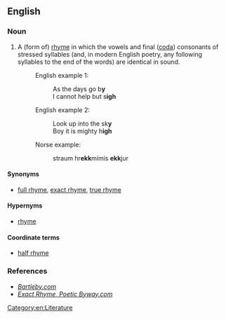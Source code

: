 ==English==

===Noun===
{{en-noun|sg=[[full]] [[rhyme]]}}

# A (form of) [[rhyme]] in which the vowels and final ([[coda]]) consonants of stressed syllables (and, in modern English poetry, any following syllables to the end of the words) are identical in sound. {{qualifier|Contrast with [[half rhyme]].}}
#: English example 1:
#:: As the days go b'''y'''
#:: I cannot help but s'''igh'''
#: English example 2:
#:: Look up into the sk'''y'''
#:: Boy it is mighty h'''igh'''
#: Norse example:
#:: straum hr'''ekk'''mímis '''ekk'''jur

====Synonyms====
* [[full rhyme]], [[exact rhyme]], [[true rhyme]]

====Hypernyms====
* [[rhyme]]

====Coordinate terms====
* [[half rhyme]]

===References===
* ''[http://www.bartleby.com/61/83/P0188300.html Bartleby.com]''
* ''[http://www.poeticbyway.com/gl-e.html#exact_rhyme Exact Rhyme, Poetic Byway.com]''

[[Category:en:Literature]]